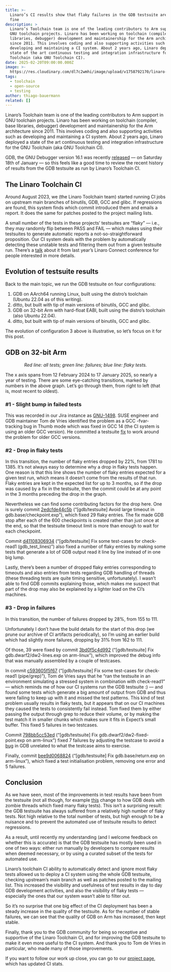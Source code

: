 ```yaml
---
title: >-
  Linaro’s CI results show that flaky failures in the GDB testsuite are finally
  fine
description: >
  Linaro’s Toolchain team is one of the leading contributors to Arm support in
  GNU toolchain projects. Linaro has been working on toolchain (compiler, base
  libraries, debugger) development and maintainership for the Arm architecture
  since 2011. This involves coding and also supporting activities such as
  developing and maintaining a CI system. About 2 years ago, Linaro deployed a
  state of the art continuous testing and integration infrastructure for the GNU
  Toolchain (aka GNU Toolchain CI).
date: 2025-02-20T09:00:00.000Z
image: >-
  https://res.cloudinary.com/dl7c2wmhi/image/upload/v1758792170/linaro-website/images/blog/code.jpg
tags:
  - toolchain
  - open-source
  - testing
author: thiago-bauermann
related: []
---
```


Linaro’s Toolchain team is one of the leading contributors to Arm support in GNU toolchain projects. Linaro has been working on toolchain (compiler, base libraries, debugger) development and maintainership for the Arm architecture since 2011. This involves coding and also supporting activities such as developing and maintaining a CI system. About 2 years ago, Linaro deployed a state of the art continuous testing and integration infrastructure for the GNU Toolchain (aka GNU Toolchain CI).

GDB, the GNU Debugger version 16.1 was recently [released](https://inbox.sourceware.org/gdb-announce/20250118103804.ACAB6803F4@takamaka.gnat.com/) — on Saturday 18th of January — so this feels like a good time to review the recent history of results from the GDB testsuite as run by Linaro’s Toolchain CI.

## The Linaro Toolchain CI

Around August 2023, we (the Linaro Toolchain team) started running CI jobs on upstream main branches of binutils, GDB, GCC and glibc. If regressions are found, this system finds which commit introduced them and emails a report. It does the same for patches posted to the project mailing lists.

A small number of the tests in these projects’ testsuites are “flaky” — i.e., they may randomly flip between PASS and FAIL — which makes using their testsuites to generate automatic reports a not-so-straightforward proposition. Our CI system deals with the problem by automatically detecting these unstable tests and filtering them out from a given testsuite run. There’s a [talk](https://www.youtube.com/watch?v=rlKhVgQjcHM) about it from last year’s Linaro Connect conference for people interested in more details.

## Evolution of testsuite results

Back to the main topic, we run the GDB testsuite on four configurations:

1. GDB on AArch64 running Linux, built using the distro’s toolchain (Ubuntu 22.04 as of this writing).
2. ditto, but built with tip of main versions of binutils, GCC and glibc.
3. GDB on 32-bit Arm with hard-float EABI, built using the distro’s toolchain (also Ubuntu 22.04).
4. ditto, but built with tip of main versions of binutils, GCC and glibc.

The evolution of configuration 3 above is illustrative, so let’s focus on it for this post.

## GDB on 32-bit Arm

<p align="center"><CloudinaryImg src="/linaro-website/images/blog/image1_pz1rom.png" alt="Red line: all tests; green line: failures; blue line: flaky tests." class="not-prose" /></p>
<p class="not-prose" style="text-align:center"><em>Red line: all tests; green line: failures; blue line: flaky tests.</em></p>

The x axis spans from 12 February 2024 to 17 January 2025, so nearly a year of testing.
There are some eye-catching transitions, marked by numbers in the above graph. Let’s go through them, from right to left (that is, most recent to oldest).

### #1 - Slight bump in failed tests

This was recorded in our Jira instance as [GNU-1498](https://linaro.atlassian.net/browse/GNU-1498). SUSE engineer and GDB maintainer Tom de Vries identified the problem as a GCC -fvar-tracking bug in Thumb mode which was fixed in GCC‌ 14 (the CI system is using an older GCC version). He committed a testsuite [fix](https://sourceware.org/git/?p=binutils-gdb.git;a=commitdiff;h=c99345db064e1bd645bc08db65174bae7ac20b0e) to work around the problem for older GCC versions.

### #2 - Drop in flaky tests

In this transition, the number of flaky entries dropped by 22%, from 1781 to 1385.
It’s not always easy to determine why a drop in flaky tests happen. One reason is that this line shows the number of flaky entries expected for a given test run, which means it doesn’t come from the results of that run. Flaky entries are kept in the expected list for up to 3 months, so if the drop was caused by a fix in the testsuite, then the commit could be at any point in the 3 months preceding the drop in the graph.

Nevertheless we can find some contributing factors for the drop here. One is surely commit [2edcfde44c5b](https://sourceware.org/git/?p=binutils-gdb.git;a=commitdiff;h=2edcfde44c5bf915af5fbe2f25ebafd7ba57fad3) (“[gdb/testsuite] Avoid large timeout in gdb.base/checkpoint.exp”), which fixed 29 flaky entries. The fix made GDB stop after each of the 600 checkpoints is created rather than just once at the end, so that the testsuite timeout limit is more than enough to wait for each checkpoint.

Commit [d41108306934](https://sourceware.org/git/?p=binutils-gdb.git;a=commitdiff;h=d4110830693458b6ec684b21e64ec6320a400f5b) (“[gdb/testsuite] Fix some test-cases for check-read1 (gdb​_test​_lines)”) also fixed a number of flaky entries by making some tests that generate a lot of GDB output read it line by line instead of in one big lump.

Lastly, there’s been a number of dropped flaky entries corresponding to timeouts and also entries from tests regarding GDB handling of threads (these threading tests are quite timing sensitive, unfortunately). I wasn’t able to find GDB commits explaining those, which makes me suspect that part of the drop may also be explained by a lighter load on the CI’s machines.

### #3 - Drop in failures

In this transition, the number of failures dropped by 28%, from 155 to 111.

Unfortunately I don’t have the build details for the start of this drop (we prune our archive of CI artifacts periodically), so I’m using an earlier build which had slightly more failures, dropping by 31% from 162 to 111.

Of those, 39 were fixed by commit [3bd0f5c4d992](https://sourceware.org/git/?p=binutils-gdb.git;a=commitdiff;h=3bd0f5c4d9924be476bdcf6a3d77d7b212d22523) (“[gdb/testsuite] Fix gdb.dwarf2/dw2-lines.exp on arm-linux”), which improved the debug info that was manually assembled by a couple of testcases.

In commit [c593605f5f67](https://sourceware.org/git/?p=binutils-gdb.git;a=commitdiff;h=c593605f5f674b8a3c6252f246205ae74e4eb939) (“[gdb/testsuite] Fix some test-cases for check-read1 (pipe/grep)”), Tom de Vries says that he “ran the testsuite in an environment simulating a stressed system in combination with check-read1” — which reminds me of how our CI systems run the GDB testsuite :) — and found some tests which generate a big amount of output from GDB and thus were failing to keep up with it and missed the test patterns. This kind of test problem usually results in flaky tests, but it appears that on our CI machines they caused the tests to consistently fail instead. Tom fixed them by either passing the output through grep to reduce their volume, or by making the test match it in smaller chunks which makes sure it fits in Expect’s small buffer. This fixed 5 failures in two testcases.

Commit [798bb5cc53ed](https://sourceware.org/git/?p=binutils-gdb.git;a=commitdiff;h=798bb5cc53edfa13673038b7d76ff09dadfaacb5) (“[gdb/testsuite] Fix gdb.dwarf2/dw2-fixed-point.exp on arm-linux”) fixed 7 failures by adjusting the testcase to avoid a [bug](https://sourceware.org/bugzilla/show_bug.cgi?id=31981) in GDB unrelated to what the testcase aims to exercise.

Finally, commit [bee9d0068824](https://sourceware.org/git/?p=binutils-gdb.git;a=commitdiff;h=bee9d0068824629a136afc02818a1495209186ae) (“[gdb/testsuite] Fix gdb.base/return.exp on arm-linux”), which fixed a test initialisation problem, removing one error and 5 failures.

## Conclusion

As we have seen, most of the improvements in test results have been from the testsuite (not all though, for example [this](https://sourceware.org/git/?p=binutils-gdb.git;a=commitdiff;h=c930a077225ec042287379d8e49b4d547f97d1ba) change to how GDB deals with zombie threads which fixed many flaky tests). This isn’t a surprising result: the GDB testsuite has always suffered from a relatively high number of flaky tests. Not high relative to the total number of tests, but high enough to be a nuisance and to prevent the automated use of testsuite results to detect regressions.

As a result, until recently my understanding (and I welcome feedback on whether this is accurate) is that the GDB testsuite has mostly been used in one of two ways: either run manually by developers to compare results when deemed necessary, or by using a curated subset of the tests for automated use.

Linaro’s toolchain CI ability to automatically detect and ignore most flaky tests allowed us to deploy a CI system using the whole GDB testsuite, checking upstream’s main branch as well as patches posted to the mailing list. This increased the visibility and usefulness of test results in day to day GDB development activities, and also the visibility of flaky tests — especially the ones that our system wasn’t able to filter out.

So it’s no surprise that one big effect of the CI deployment has been a steady increase in the quality of the testsuite. As for the number of stable failures, we can see that the quality of GDB on Arm has increased, then kept stable.

Finally, thank you to the GDB community for being so receptive and supportive of the Linaro Toolchain CI, and for improving the GDB testsuite to make it even more useful to the CI system. And thank you to Tom de Vries in particular, who made many of those improvements.

If you want to follow our work up close, you can go to our [project page](https://linaro.atlassian.net/wiki/spaces/GNU/overview#GNU-Testsuite-CI), which has updated CI stats.
